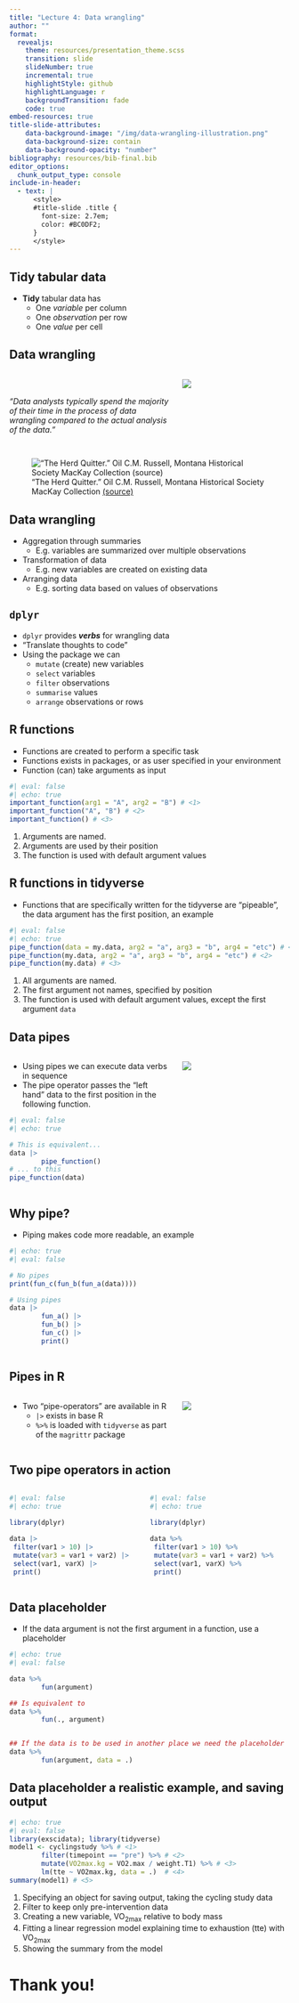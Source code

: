 ```yaml
---
title: "Lecture 4: Data wrangling"
author: ""
format:  
  revealjs:
    theme: resources/presentation_theme.scss
    transition: slide
    slideNumber: true
    incremental: true
    highlightStyle: github
    highlightLanguage: r
    backgroundTransition: fade
    code: true
embed-resources: true
title-slide-attributes:
    data-background-image: "/img/data-wrangling-illustration.png"
    data-background-size: contain
    data-background-opacity: "number"
bibliography: resources/bib-final.bib
editor_options: 
  chunk_output_type: console
include-in-header:
  - text: |
      <style>
      #title-slide .title {
        font-size: 2.7em;
        color: #BC0DF2;
      }
      </style>
---
```



## Tidy tabular data

* **Tidy** tabular data has
    * One *variable* per column
    * One *observation* per row
    * One *value* per cell
    
## Data wrangling

:::: {.columns}

::: {.column width="60%"}
<br>

*"Data analysts typically spend the majority of their time in the process of data wrangling compared to the actual analysis of the data."*
:::

::: {.column width="40%"}
![](./img/data-wrangling-illustration2.png)
:::

::::

## 

!["The Herd Quitter." Oil C.M. Russell, Montana Historical Society MacKay Collection [(source)](https://commons.wikimedia.org/wiki/File:HerdQuit.jpg)](./img/the-heard-quitter.jpg)

## Data wrangling

- Aggregation through summaries
    - E.g. variables are summarized over multiple observations

- Transformation of data
    - E.g. new variables are created on existing data
    
- Arranging data
    - E.g. sorting data based on values of observations
    
## `dplyr`

- `dplyr` provides _**verbs**_ for wrangling data
- "Translate thoughts to code"
- Using the package we can 
   - `mutate` (create) new variables
   - `select` variables
   - `filter` observations
   - `summarise` values
   - `arrange` observations or rows

## R functions

- Functions are created to perform a specific task
- Functions exists in packages, or as user specified in your environment
- Function (can) take arguments as input

```r
#| eval: false
#| echo: true
important_function(arg1 = "A", arg2 = "B") # <1>
important_function("A", "B") # <2>
important_function() # <3>
```

1. Arguments are named.
2. Arguments are used by their position
3. The function is used with default argument values



## R functions in **tidyverse**

- Functions that are specifically written for the tidyverse are "pipeable", the data argument has the first position, an example

```r
#| eval: false
#| echo: true
pipe_function(data = my.data, arg2 = "a", arg3 = "b", arg4 = "etc") # <1>
pipe_function(my.data, arg2 = "a", arg3 = "b", arg4 = "etc") # <2>
pipe_function(my.data) # <3>

```

1. All arguments are named.
2. The first argument not names, specified by position
3. The function is used with default argument values, except the first argument `data`


## Data pipes


:::: {.columns}

::: {.column width="60%"}


- Using pipes we can execute data verbs in sequence
- The pipe operator passes the "left hand" data to the first position in the following function.

```r
#| eval: false
#| echo: true

# This is equivalent...
data |>
        pipe_function() 
# ... to this
pipe_function(data) 
```



:::

::: {.column width="40%"}
![](./img/pipe-illustration.png)
:::

::::

## Why pipe?

- Piping makes code more readable, an example

```r
#| echo: true
#| eval: false

# No pipes
print(fun_c(fun_b(fun_a(data))))

# Using pipes
data |>
        fun_a() |>
        fun_b() |>
        fun_c() |>
        print()



```






## Pipes in R

:::: {.columns}

::: {.column width="60%"}

- Two "pipe-operators" are available in R
    - `|>` exists in base R
    - `%>%` is loaded with `tidyverse` as part of the `magrittr` package


:::

::: {.column width="40%"}
![](./img/pipe-illustration.png)
:::

::::

## Two pipe operators in action




:::: {.columns}



::: {.column width="48%"}
```r
#| eval: false
#| echo: true

library(dplyr)

data |>
 filter(var1 > 10) |>
 mutate(var3 = var1 + var2) |>
 select(var1, varX) |>
 print()
```

:::

::: {.column width="52%"}

```r
#| eval: false
#| echo: true

library(dplyr)

data %>% 
 filter(var1 > 10) %>% 
 mutate(var3 = var1 + var2) %>% 
 select(var1, varX) %>% 
 print()
```


:::

::::

## Data placeholder

- If the data argument is not the first argument in a function, use a placeholder


```r
#| echo: true
#| eval: false

data %>% 
        fun(argument)

## Is equivalent to
data %>% 
        fun(., argument)


## If the data is to be used in another place we need the placeholder
data %>% 
        fun(argument, data = .) 


```


## Data placeholder a realistic example, and saving output

```r
#| echo: true
#| eval: false
library(exscidata); library(tidyverse)
model1 <- cyclingstudy %>% # <1> 
        filter(timepoint == "pre") %>% # <2> 
        mutate(VO2max.kg = VO2.max / weight.T1) %>% # <3> 
        lm(tte ~ VO2max.kg, data = .)  # <4> 
summary(model1) # <5> 


```

1. Specifying an object for saving output, taking the cycling study data
2. Filter to keep only pre-intervention data
3. Creating a new variable, VO<sub>2max</sub> relative to body mass
4. Fitting a linear regression model explaining time to exhaustion (tte) with VO<sub>2max</sub>
5. Showing the summary from the model

# Thank you!

